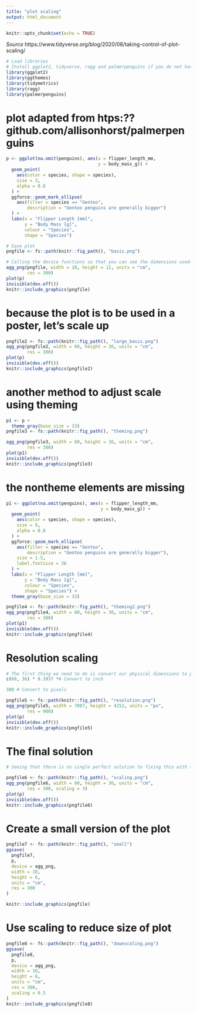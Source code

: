 ```yaml
---
title: "plot scaling"
output: html_document
---
```


```r
knitr::opts_chunk$set(echo = TRUE)
```


*Source* https://www.tidyverse.org/blog/2020/08/taking-control-of-plot-scaling/
```r
# Load libraries
# Install ggplot2, tidyverse, ragg and palmerpenguins if you do not have these packages
library(ggplot2)
library(ggthemes)
library(tidymetrics)
library(ragg)
library(palmerpenguins)
```

# plot adapted from htps:??github.com/allisonhorst/palmerpenguins

```r
p <- ggplot(na.omit(penguins), aes(x = flipper_length_mm,
                                   y = body_mass_g)) +
  geom_point(
    aes(color = species, shape = species),
    size = 3,
    alpha = 0.8
  ) +
  ggforce::geom_mark_ellipse(
    aes(filter = species == "Gentoo",
        description = "Gentoo penguins are generally bigger")
  ) +
  labs(x = "Flipper Length [mm]", 
       y = "Body Mass [g]",
       colour = "Species",
       shape = "Species")
```

```r
# Save plot
pngfile <- fs::path(knitr::fig_path(), "basis.png")
```

```r
# Calling the device functions so that you can see the dimensions used.
agg_png(pngfile, width = 20, height = 12, units = "cm",
        res = 300)
plot(p)
invisible(dev.off())
knitr::include_graphics(pngfile)
```

# because the plot is to be used in a poster, let's scale up

```r
pngfile2 <- fs::path(knitr::fig_path(), "large_basis.png")
agg_png(pngfile2, width = 60, height = 36, units = "cm",
        res = 300)
plot(p)
invisible(dev.off())
knitr::include_graphics(pngfile2)
```

# another method to adjust scale using theming
```r
p1 <- p +
  theme_gray(base_size = 33)
pngfile3 <- fs::path(knitr::fig_path(), "theming.png")

agg_png(pngfile3, width = 60, height = 36, units = "cm",
        res = 300)
plot(p1)
invisible(dev.off())
knitr::include_graphics(pngfile3)
```

# the nontheme elements are missing
```r
p1 <- ggplot(na.omit(penguins), aes(x = flipper_length_mm,
                                    y = body_mass_g)) +
  geom_point(
    aes(color = species, shape = species),
    size = 9,
    alpha = 0.8
  ) +
  ggforce::geom_mark_ellipse(
    aes(filter = species == "Gentoo",
        description = "Gentoo penguins are generally bigger"),
    size = 1.5,
    label.fontsize = 36
  ) +
  labs(x = "Flipper Length [mm]",
       y = "Body Mass [g]",
       colour = "Species",
       shape = "Species") +
  theme_gray(base_size = 33)

pngfile4 <- fs::path(knitr::fig_path(), "theming2.png")
agg_png(pngfile4, width = 60, height = 36, units = "cm",
        res = 300)
plot(p1)
invisible(dev.off())
knitr::include_graphics(pngfile4)
```

# Resolution scaling
```r
# The first thing we need to do is convert our physical dimensions to pixel dimensions using our desired resolution. We want to end up with a 60x36cm plot at 300ppi. This gives us:
c(60, 36) * 0.3937 *# Convert to inch

300 # Convert to pixels
```
```r
pngfile5 <- fs::path(knitr::fig_path(), "resolution.png")
agg_png(pngfile5, width = 7087, height = 4252, units = "px",
        res = 900)
plot(p)
invisible(dev.off())
knitr::include_graphics(pngfile5)
```

# The final solution
```r
# Seeing that there is no single perfect solution to fixing this with the tools at our disposal, I’ve added a new argument to the *ragg* devices called scaling. It’s a multiplier that is applied to all absolute sizes, without interfering with the encoded dimensions of the output. Since we have increased the dimensions 3 times we set scaling = 3 to make sure that the absolute sized elements are keeping their relative size.

pngfile6 <- fs::path(knitr::fig_path(), "scaling.png")
agg_png(pngfile6, width = 60, height = 36, units = "cm",
        res = 300, scaling = 3)
plot(p)
invisible(dev.off())
knitr::include_graphics(pngfile6)
```


# Create a small version of the plot
```r
pngfile7 <- fs::path(knitr::fig_path(), "small")
ggsave(
  pngfile7,
  p,
  device = agg_png,
  width = 10,
  height = 6,
  units = "cm", 
  res = 300
)

knitr::include_graphics(pngfile)
```
# Use scaling to reduce size of plot
```r
pngfile8 <- fs::path(knitr::fig_path(), "downscaling.png")
ggsave(
  pngfile8,
  p,
  device = agg_png,
  width = 10,
  height = 6,
  units = "cm",
  res = 300,
  scaling = 0.5
)
knitr::include_graphics(pngfile8)
```

